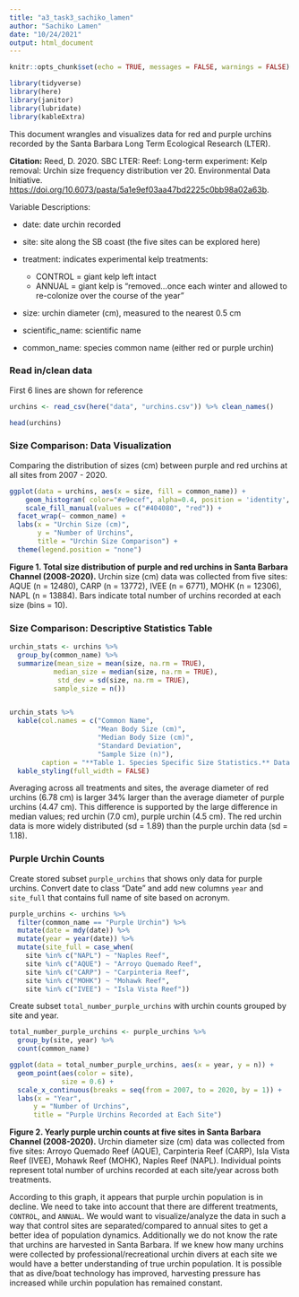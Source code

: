 ```yaml
---
title: "a3_task3_sachiko_lamen"
author: "Sachiko Lamen"
date: "10/24/2021"
output: html_document
---
```


```r
knitr::opts_chunk$set(echo = TRUE, messages = FALSE, warnings = FALSE)

library(tidyverse)
library(here)
library(janitor)
library(lubridate)
library(kableExtra)
```

This document wrangles and visualizes data for red and purple urchins recorded by the Santa Barbara Long Term Ecological Research (LTER).

**Citation:** Reed, D. 2020. SBC LTER: Reef: Long-term experiment: Kelp removal: Urchin size frequency distribution ver 20. Environmental Data Initiative. <https://doi.org/10.6073/pasta/5a1e9ef03aa47bd2225c0bb98a02a63b>.

Variable Descriptions:

-   date: date urchin recorded

-   site: site along the SB coast (the five sites can be explored here)

-   treatment: indicates experimental kelp treatments:

    -   CONTROL = giant kelp left intact
    -   ANNUAL = giant kelp is "removed...once each winter and allowed to re-colonize over the course of the year"

-   size: urchin diameter (cm), measured to the nearest 0.5 cm

-   scientific_name: scientific name

-   common_name: species common name (either red or purple urchin)

### Read in/clean data

First 6 lines are shown for reference

```r
urchins <- read_csv(here("data", "urchins.csv")) %>% clean_names()

head(urchins)
```

### Size Comparison: Data Visualization

Comparing the distribution of sizes (cm) between purple and red urchins at all sites from 2007 - 2020.

```r

ggplot(data = urchins, aes(x = size, fill = common_name)) +
    geom_histogram( color="#e9ecef", alpha=0.4, position = 'identity', bins = "10") +
    scale_fill_manual(values = c("#404080", "red")) +
  facet_wrap(~ common_name) +
  labs(x = "Urchin Size (cm)",
       y = "Number of Urchins",
       title = "Urchin Size Comparison") + 
  theme(legend.position = "none")
```

**Figure 1. Total size distribution of purple and red urchins in Santa Barbara Channel (2008-2020).** Urchin size (cm) data was collected from five sites: AQUE (n = 12480), CARP (n = 13772), IVEE (n = 6771), MOHK (n = 12306), NAPL (n = 13884). Bars indicate total number of urchins recorded at each size (bins = 10).

### Size Comparison: Descriptive Statistics Table

```r
urchin_stats <- urchins %>%
  group_by(common_name) %>%
  summarize(mean_size = mean(size, na.rm = TRUE),
           median_size = median(size, na.rm = TRUE),
            std_dev = sd(size, na.rm = TRUE),
           sample_size = n())


urchin_stats %>%
  kable(col.names = c("Common Name",
                      "Mean Body Size (cm)", 
                      "Median Body Size (cm)",
                      "Standard Deviation",
                      "Sample Size (n)"),
        caption = "**Table 1. Species Specific Size Statistics.** Data was collected from five sites: AQUE (n = 12480), CARP (n = 13772), IVEE (n = 6771), MOHK (n = 12306), NAPL (n = 13884) by Santa Barbara Long Term Ecological Research divers (2008 - 2020). Urchin size was measured using diameter (cm).") %>% 
  kable_styling(full_width = FALSE)
```

Averaging across all treatments and sites, the average diameter of red urchins (6.78 cm) is larger 34% larger than the average diameter of purple urchins (4.47 cm). This difference is supported by the large difference in median values; red urchin (7.0 cm), purple urchin (4.5 cm). The red urchin data is more widely distributed (sd = 1.89) than the purple urchin data (sd = 1.18).

### Purple Urchin Counts

Create stored subset `purple_urchins` that shows only data for purple urchins. Convert date to class "Date" and add new columns `year` and `site_full` that contains full name of site based on acronym.

```r
purple_urchins <- urchins %>%
  filter(common_name == "Purple Urchin") %>%
  mutate(date = mdy(date)) %>%
  mutate(year = year(date)) %>%
  mutate(site_full = case_when(
    site %in% c("NAPL") ~ "Naples Reef",
    site %in% c("AQUE") ~ "Arroyo Quemado Reef",
    site %in% c("CARP") ~ "Carpinteria Reef",
    site %in% c("MOHK") ~ "Mohawk Reef",
    site %in% c("IVEE") ~ "Isla Vista Reef"))

```

Create subset `total_number_purple_urchins` with urchin counts grouped by site and year.

```r
total_number_purple_urchins <- purple_urchins %>%
  group_by(site, year) %>%
  count(common_name)

```


```r
ggplot(data = total_number_purple_urchins, aes(x = year, y = n)) +
  geom_point(aes(color = site),
             size = 0.6) +
  scale_x_continuous(breaks = seq(from = 2007, to = 2020, by = 1)) +
  labs(x = "Year",
      y = "Number of Urchins",
      title = "Purple Urchins Recorded at Each Site")
```
**Figure 2. Yearly purple urchin counts at five sites in Santa Barbara Channel (2008-2020).** Urchin diameter size (cm) data was collected from five sites: Arroyo Quemado Reef (AQUE), Carpinteria Reef (CARP), Isla Vista Reef (IVEE), Mohawk Reef (MOHK), Naples Reef (NAPL). Individual points represent total number of urchins recorded at each site/year across both treatments.

According to this graph, it appears that purple urchin population is in decline. We need to take into account that there are different treatments, `CONTROL`, and `ANNUAL`. We would want to visualize/analyze the data in such a way that control sites are separated/compared to annual sites to get a better idea of population dynamics. Additionally we do not know the rate that urchins are harvested in Santa Barbara. If we knew how many urchins were collected by professional/recreational urchin divers at each site we would have a better understanding of true urchin population. It is possible that as dive/boat technology has improved, harvesting pressure has increased while urchin population has remained constant.
